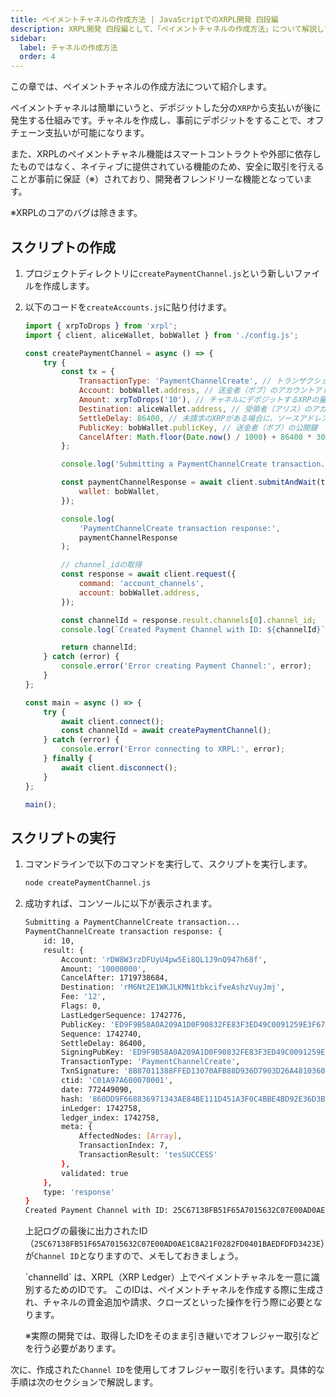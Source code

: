 ```yaml
---
title: ペイメントチャネルの作成方法 | JavaScriptでのXRPL開発 四段編
description: XRPL開発 四段編として、「ペイメントチャネルの作成方法」について解説しているページです。
sidebar:
  label: チャネルの作成方法
  order: 4
---
```



この章では、ペイメントチャネルの作成方法について紹介します。

ペイメントチャネルは簡単にいうと、デポジットした分の`XRP`から支払いが後に発生する仕組みです。チャネルを作成し、事前にデポジットをすることで、オフチェーン支払いが可能になります。

また、XRPLのペイメントチャネル機能はスマートコントラクトや外部に依存したものではなく、ネイティブに提供されている機能のため、安全に取引を行えることが事前に保証（※）されており、開発者フレンドリーな機能となっています。

※XRPLのコアのバグは除きます。

## スクリプトの作成

<Steps>

1. プロジェクトディレクトリに`createPaymentChannel.js`という新しいファイルを作成します。
2. 以下のコードを`createAccounts.js`に貼り付けます。

    ```javascript
    import { xrpToDrops } from 'xrpl';
    import { client, aliceWallet, bobWallet } from './config.js';

    const createPaymentChannel = async () => {
        try {
            const tx = {
                TransactionType: 'PaymentChannelCreate', // トランザクションタイプ: PaymentChannelCreate
                Account: bobWallet.address, // 送金者（ボブ）のアカウントアドレス
                Amount: xrpToDrops('10'), // チャネルにデポジットするXRPの量（ここでは10 XRP）
                Destination: aliceWallet.address, // 受領者（アリス）のアカウントアドレス
                SettleDelay: 86400, // 未請求のXRPがある場合に、ソースアドレスがチャネルを閉じる前の猶予時間。待機秒数（ここでは1日）
                PublicKey: bobWallet.publicKey, // 送金者（ボブ）の公開鍵
                CancelAfter: Math.floor(Date.now() / 1000) + 86400 * 30, // チャネルがキャンセルされるまでの秒数（ここでは1ヶ月）
            };

            console.log('Submitting a PaymentChannelCreate transaction...');

            const paymentChannelResponse = await client.submitAndWait(tx, {
                wallet: bobWallet,
            });

            console.log(
                'PaymentChannelCreate transaction response:',
                paymentChannelResponse
            );

            // channel_idの取得
            const response = await client.request({
                command: 'account_channels',
                account: bobWallet.address,
            });

            const channelId = response.result.channels[0].channel_id;
            console.log(`Created Payment Channel with ID: ${channelId}`);

            return channelId;
        } catch (error) {
            console.error('Error creating Payment Channel:', error);
        }
    };

    const main = async () => {
        try {
            await client.connect();
            const channelId = await createPaymentChannel();
        } catch (error) {
            console.error('Error connecting to XRPL:', error);
        } finally {
            await client.disconnect();
        }
    };

    main();
    ```
</Steps>


## スクリプトの実行

<Steps>

1. コマンドラインで以下のコマンドを実行して、スクリプトを実行します。

    ```bash
    node createPaymentChannel.js
    ```

2. 成功すれば、コンソールに以下が表示されます。
    ```bash
    Submitting a PaymentChannelCreate transaction...
    PaymentChannelCreate transaction response: {
        id: 10,
        result: {
            Account: 'rDW8W3rzDFUyU4pw5Ei8QL1J9nQ947h68f',
            Amount: '10000000',
            CancelAfter: 1719738684,
            Destination: 'rM6Nt2E1WKJLKMN1tbkcifveAshzVuyJmj',
            Fee: '12',
            Flags: 0,
            LastLedgerSequence: 1742776,
            PublicKey: 'ED9F9B58A0A209A1D0F90832FE83F3ED49C0091259E3F67A2FCAA3D3EAAF718FFE',
            Sequence: 1742740,
            SettleDelay: 86400,
            SigningPubKey: 'ED9F9B58A0A209A1D0F90832FE83F3ED49C0091259E3F67A2FCAA3D3EAAF718FFE',
            TransactionType: 'PaymentChannelCreate',
            TxnSignature: '8B87011388FFED13070AFB88D936D7903D26A481036043ABD27BEC13CA5531610A667BCFE18B2F7090EB04E611EAFDC3DA0082C72937FCB9DB2EEDE6AA5F4602',
            ctid: 'C01A97A600070001',
            date: 772449090,
            hash: '860DD9F668836971343AE84BE111D451A3F0C4BBE4BD92E36D3BCAC5E2571BB4',
            inLedger: 1742758,
            ledger_index: 1742758,
            meta: {
                AffectedNodes: [Array],
                TransactionIndex: 7,
                TransactionResult: 'tesSUCCESS'
            },
            validated: true
        },
        type: 'response'
    }
    Created Payment Channel with ID: 25C67138FB51F65A7015632C07E00AD0AE1C8A21F0282FD0401BAEDFDFD3423E
    ```

    上記ログの最後に出力されたID（`25C67138FB51F65A7015632C07E00AD0AE1C8A21F0282FD0401BAEDFDFD3423E`）が`Channel ID`となりますので、メモしておきましょう。

    <Aside>
    `channelId` は、XRPL（XRP Ledger）上でペイメントチャネルを一意に識別するためのIDです。
    このIDは、ペイメントチャネルを作成する際に生成され、チャネルの資金追加や請求、クローズといった操作を行う際に必要となります。
    </Aside>

    ※実際の開発では、取得したIDをそのまま引き継いでオフレジャー取引などを行う必要があります。
</Steps>

次に、作成された`Channel ID`を使用してオフレジャー取引を行います。具体的な手順は次のセクションで解説します。  